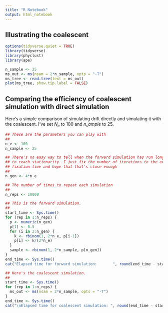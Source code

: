 ```yaml
---
title: "R Notebook"
output: html_notebook
---
```


## Illustrating the coalescent

```r
options(tidyverse.quiet = TRUE)
library(tidyverse)
library(phyclust)
library(ape)

n_sample <- 25
ms_out <- ms(nsam = 2*n_sample, opts = "-T")
ms_tree <- read.tree(text = ms_out)
plot(ms_tree, show.tip.label = FALSE)
```

## Comparing the efficiency of coalescent simulation with direct simulation

Here's a simple comparison of simulating drift directly and simulating it with the coalescent. I've set $N_e$ to 100 and $n_sample$ to 25.

```r
## These are the parameters you can play with
##
n_e <- 100
n_sample <- 25

## There's no easy way to tell when the forward simulation has run long enough 
## to reach stationarity. I just fix the number of iterations to the expected
## fixation time and hope that that's close enough
##
n_gen <- 4*n_e

## The number of times to repeat each simulation
##
n_reps <- 10000

## This is the forward simulation.
##
start_time <- Sys.time()
for (rep in 1:n_reps) {
  p <- numeric(n_gen)
  p[1] <- 0.5
  for (i in 2:n_gen) {
    k <- rbinom(1, 2*n_e, p[i-1])
    p[i] <- k/(2*n_e)
  }
  sample <- rbinom(1, 2*n_sample, p[n_gen])
}
end_time <- Sys.time()
cat("Elapsed time for forward simulation:       ", round(end_time - start_time, 2))

## Here's the coalescent simulation.
##
start_time <- Sys.time()
for (rep in 1:n_reps) {
  ms_out <- ms(nsam = 2*n_sample, opts = "-T")
}
end_time <- Sys.time()
cat("\nElapsed time for coalescent simulation: ", round(end_time - start_time, 2))
```

